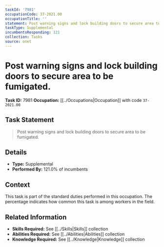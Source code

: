 ```yaml
---
taskId: '7981'
occupationCode: 37-2021.00
occupationTitle: ''
statement: Post warning signs and lock building doors to secure area to be fumigated.
taskType: Supplemental
incumbentsResponding: 121
collection: Tasks
source: onet
---
```

# Post warning signs and lock building doors to secure area to be fumigated.

**Task ID:** 7981
**Occupation:** [[../Occupations|Occupation]] with code `37-2021.00`

## Task Statement

> Post warning signs and lock building doors to secure area to be fumigated.

## Details

- **Type:** Supplemental
- **Performed By:** 121.0% of incumbents

## Context

This task is part of the standard duties performed in this occupation. The percentage indicates how common this task is among workers in the field.

## Related Information

- **Skills Required:** See [[../Skills|Skills]] collection
- **Abilities Required:** See [[../Abilities|Abilities]] collection
- **Knowledge Required:** See [[../Knowledge|Knowledge]] collection
